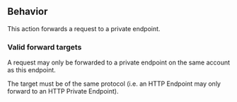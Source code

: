 ## Behavior

This action forwards a request to a private endpoint.

### Valid forward targets

A request may only be forwarded to a private endpoint on the same account as this endpoint.

The target must be of the same protocol (i.e. an HTTP Endpoint may only forward to an HTTP Private Endpoint).
